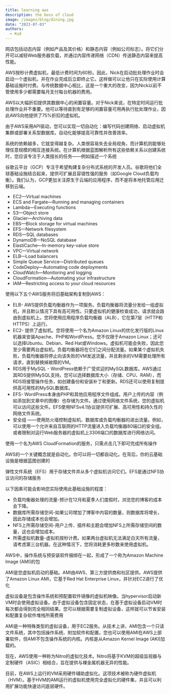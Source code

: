 ```yaml
---
title: learning aws
description: the boss of cloud
image: /images/blog/dining.jpg
date: "2023-07-03"
authors:
  - Kud
---
```


网店包括动态内容（例如产品及其价格）和静态内容（例如公司标志）。将它们分开可以减轻Web服务器负载，并通过内容传递网络（CDN）传送静态内容来提高性能。

AWS按秒计费虚拟机，最低计费时间为60秒。因此，Nick在启动批处理作业时会启动一个虚拟机，并在作业完成后立即终止它。这样做可以让他只在实际使用计算基础设施时付费。与传统数据中心相比，这是一个重大的改变，因为Nick以前不管使用多少都需要每月支付每台机器的费用。

AWS以大幅折扣提供其数据中心的闲置容量。对于Nick来说，在特定时间运行批处理作业并不重要。他可以等待直到有足够的闲置容量可用再执行批处理作业，因此AWS向他提供了75%折扣的虚拟机。

由于AWS采用API驱动，您可以实现一切自动化：编写代码创建网络、启动虚拟机集群或部署关系型数据库。自动化能够提高可靠性并改善效率。

系统的依赖越多，它就变得越复杂。人类很容易失去全局视角，而计算机则能够处理任意规模的相互连接系统。在计算机根据蓝图解析所有这些依赖关系以创建系统时，您应该专注于人类擅长的任务——例如描述一个系统

谷歌云平台（GCP）专注于希望构建复杂分布式系统的开发人员。谷歌将他们全球基础设施结合起来，提供可扩展且容错性强的服务（如Google Cloud负载均衡）。我们认为，GCP更加关注原生于云端的应用程序，而不是将本地托管应用迁移到云端。

- EC2—Virtual machines
- ECS and Fargate—Running and managing containers
- Lambda—Executing functions
- S3—Object store
- Glacier—Archiving data
- EBS—Block storage for virtual machines
- EFS—Network filesystem
- RDS—SQL databases
- DynamoDB—NoSQL database
- ElastiCache—In-memory key-value store
- VPC—Virtual network
- ELB—Load balancers
- Simple Queue Service—Distributed queues
- CodeDeploy—Automating code deployments
- CloudWatch—Monitoring and logging
- CloudFormation—Automating your infrastructure
- IAM—Restricting access to your cloud resources

使用以下五个AWS服务将旧基础架构复制到AWS：
- ELB- AWS提供负载均衡器作为一项服务。负载均衡器将流量分发给一组虚拟机，并且默认情况下具有高可用性。只要虚拟机的健康检查成功，请求就会路由到虚拟机上。您将使用应用程序负载均衡器（ALB），它在第7层（HTTP和HTTPS）上运行。
- EC2- 提供了虚拟机。您将使用一个名为Amazon Linux的优化发行版的Linux机器来安装Apache、PHP和WordPress。您不仅限于Amazon Linux；还可以选择Ubuntu、Debian、Red Hat或Windows。虚拟机可能会失败，因此您至少需要两台虚拟机。负载均衡器将在它们之间分配流量。如果某个虚拟机失败，负载均衡器将停止向该失败的VM发送流量，并且剩余的VM需要处理所有请求，直到替换掉故障的VM。
- RDS用于MySQL - WordPress依赖于广受欢迎的MySQL数据库。AWS通过其RDS提供MySQL支持。您可以选择数据库大小（存储、CPU、RAM），而RDS将接管操作任务，如创建备份和安装补丁和更新。RDS还可以使用复制提供高可用性的MySQL数据库。
- EFS- WordPress本身由PHP和其他应用程序文件组成。用户上传的内容（例如添加到文章中的图像）也存储为文件。通过使用网络文件系统，您的虚拟机可以访问这些文件。EFS使用NFSv4.1协议提供可扩展、高可用性和持久性的网络文件系统。
- 安全组 ——使用防火墙控制虚拟机、数据库或负载均衡器的进出流量。例如，可以使用一个允许来自互联网的HTTP流量进入负载均衡器80端口的安全组。或者限制对运行Web服务器的虚拟机上3306端口的数据库进行网络访问。

使用一个名为AWS CloudFormation的服务，只需点击几下即可完成所有操作

AWS的一个关键概念就是自动化。你可以将一切都自动化。在背后，你的云基础设施是根据蓝图创建的

弹性文件系统（EFS）用于存储文件并从多个虚拟机访问它们。EFS是通过NFS协议访问的存储服务

以下因素可能会影响您实际使用此基础设施的程度：
- 负载均衡器处理的流量-预计在12月和夏季人们度假时，浏览您的博客的成本会下降。
- 数据库所需存储空间-如果公司增加了博客中内容的数量，则数据库将增长，因此存储成本也会增加。
- NFS上所需存储空间-用户上传、插件和主题会增加NFS上所需存储空间的数量，这也会增加成本。
- 所需虚拟机数量-虚拟机按秒计费。如果两台虚拟机无法满足白天所有流量，请考虑第三台机器。在这种情况下，您将消耗更多秒数来使用虚拟机。

AWS中，操作系统与预安装软件捆绑在一起，形成了一个称为Amazon Machine Image (AMI)的包

AMI是您虚拟机启动的基础。AMI由AWS、第三方提供商和社区提供。AWS提供了Amazon Linux AMI，它基于Red Hat Enterprise Linux，并针对EC2进行了优化

虚拟设备是包含操作系统和预配置软件镜像的虚拟机映像。当hypervisor启动新VM时会使用虚拟设备。由于虚拟设备包含固定状态，在基于虚拟设备启动VM时每次都会得到完全相同结果。您可以根据需要复制虚拟设备，这样就可以节省安装和配置复杂软件堆栈所需费用

AMI是一种特殊类型的虚拟设备，用于EC2服务。从技术上讲，AMI包含一个只读文件系统，其中包括操作系统、附加软件和配置。您也可以使用AMI在AWS上部署软件，但AMI不包含操作系统的内核。内核是从Amazon Kernel Image (AKI)加载的。

现在，AWS使用一种称为Nitro的虚拟化技术。Nitro将基于KVM的超级监视器与定制硬件（ASIC）相结合，旨在提供与裸金属机器无异的性能。

目前，在AWS上运行的VM采用硬件辅助虚拟化。这项技术被称为硬件虚拟机（HVM）。基于HVM的AMI运行的虚拟机使用完全虚拟化的硬件集，并且可以利用扩展功能快速访问底层硬件。
